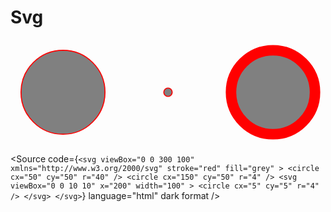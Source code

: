 
<Meta title="Atoms/Multimedia/Svg" />

# Svg

<Unstyled>
  <svg
    viewBox="0 0 300 100"
    xmlns="http://www.w3.org/2000/svg"
    stroke="red"
    fill="grey"
  >
    <circle cx="50" cy="50" r="40" />
    <circle cx="150" cy="50" r="4" />
    <svg
      viewBox="0 0 10 10"
      x="200"
      width="100"
    >
      <circle cx="5" cy="5" r="4" />
    </svg>
  </svg>
</Unstyled>

<Source
  code={`
    <svg
      viewBox="0 0 300 100"
      xmlns="http://www.w3.org/2000/svg"
      stroke="red"
      fill="grey"
    >
      <circle cx="50" cy="50" r="40" />
      <circle cx="150" cy="50" r="4" />
      <svg
        viewBox="0 0 10 10"
        x="200"
        width="100"
      >
        <circle cx="5" cy="5" r="4" />
      </svg>
    </svg>
  `}
  language="html"
  dark
  format
/>